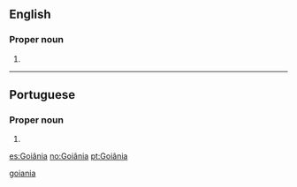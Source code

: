 ==English==

===Proper noun===
{{en-proper noun}}

# {{place:Goiânia, GO, BR|en}}

[[Category:English terms spelled with Â|goiania]]

----

==Portuguese==

===Proper noun===
{{pt-proper noun}}

# {{place:Goiânia, GO, BR|pt|Goiânia}}

[[es:Goiânia]]
[[no:Goiânia]]
[[pt:Goiânia]]